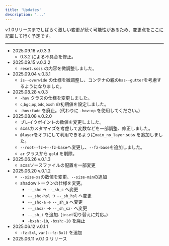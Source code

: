 ```yaml
---
title: 'Updates'
description: '...'
---
```



v.1.0リリースまでしばらく激しい変更が続く可能性があるため、変更点をここに記載して行く予定です。


---
- 2025.09.16 v.0.3.3
	- 0.3.2 による不具合を修正。
- 2025.09.15 v.0.3.2
	- `reset.scss` の内容を微調整しました。
- 2025.09.04 v.0.3.1
	- `is--overwide` の仕様を微調整し、コンテナの親の`has--gutter`を考慮するようになりました。
- 2025.08.28 v.0.3
	- `-hov` クラスの仕様を変更しました。
	- `c`,`bgc`,`op`,`bdc`,`bxsh` の初期値を設定しました。
	- `-hov:fade` を廃止。(代わりに `-hov:op` を使用してください。)
- 2025.08.08 v.0.2.0
	- ブレイクポイントの数値を変更しました。
	- scssカスタマイズを考慮して変数などを一部調整、修正しました。
	- `@layer`をオフにして利用できるように`main_no_layer`.scss を追加しました。
	- `--root--fz`→`--fz-base`へ変更し、`--fz-base`を追加しました。
	- `ar` クラスから `gold` を削除。
- 2025.06.26 v.0.1.3
	- scssソースファイルの配置を一部変更
- 2025.06.20 v.0.1.2
	- `--size-xs`の数値を変更、`--size-min`の追加
	- shadowトークンの仕様を変更。
		- `--_shc` → `--_sh_c` へ変更
		- `--_shc-hsl` → `--_sh_hsl` へ変更
		- `--_shc-a` → `--_sh_a` へ変更
		- `--_shsz-` → `--_sh_sz-` へ変更
		- `--_sh_i` を追加. (`inset`切り替えに対応。)
		- `-bxsh:-10`, `-bxsh:-20` を廃止
- 2025.06.12 v.0.1.1
	- `-fz:5xl`, `var(--fz-5xl)` を追加
- 2025.06.11 v.0.1.0 リリース
